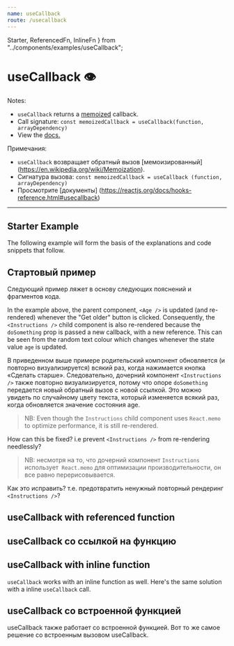 ```yaml
---
name: useCallback
route: /usecallback
---
```


  Starter,
  ReferencedFn,
  InlineFn
} from "../components/examples/useCallback";

# useCallback 👁

Notes:
 - `useCallback` returns a [memoized](https://en.wikipedia.org/wiki/Memoization) callback. 
 - Call signature: `const memoizedCallback = useCallback(function, arrayDependency)`
 -  View the [docs.](https://reactjs.org/docs/hooks-reference.html#usecallback)
 
 Примечания:
  - `useCallback` возвращает обратный вызов [мемоизированный] (https://en.wikipedia.org/wiki/Memoization).
  - Сигнатура вызова: `const memoizedCallback = useCallback (function, arrayDependency)`
  - Просмотрите [документы] (https://reactjs.org/docs/hooks-reference.html#usecallback)
  
--- 

## Starter Example
The following example will form the basis of the explanations and code snippets that follow.

## Стартовый пример
Следующий пример ляжет в основу следующих пояснений и фрагментов кода.

<Editor noInline code={Starter} />

In the example above, the parent component, `<Age />` is updated (and re-rendered) whenever the "Get older" button is clicked.
Consequently, the `<Instructions />` child component is also re-rendered because the `doSomething` prop is passed a
new callback, with a new reference. This can be seen from the random text colour which changes whenever the state value `age` is updated.

В приведенном выше примере родительский компонент <Age /> обновляется (и повторно визуализируется) всякий раз, когда нажимается кнопка «Сделать старше».
Следовательно, дочерний компонент `<Instructions />` также повторно визуализируется, потому что опоре `doSomething` передается
новый обратный вызов с новой ссылкой. Это можно увидеть по случайному цвету текста, который изменяется всякий раз, когда обновляется значение состояния age.


> NB: Even though the `Instructions` child component uses `React.memo` to optimize performance, it is still re-rendered.

How can this be fixed? i.e prevent `<Instructions />` from re-rendering needlessly?

> NB: несмотря на то, что дочерний компонент `Instructions` использует` React.memo` для оптимизации производительности, он все равно перерисовывается.

Как это исправить? т.е. предотвратить ненужный повторный рендеринг `<Instructions />`?


## useCallback with referenced function

## useCallback со ссылкой на функцию

<Editor noInline code={ReferencedFn} />

## useCallback with inline function
`useCallback` works with an inline function as well. Here's the same solution with a inline `useCallback` call.

## useCallback со встроенной функцией
useCallback также работает со встроенной функцией. Вот то же самое решение со встроенным вызовом useCallback.

<Editor noInline code={InlineFn} />

